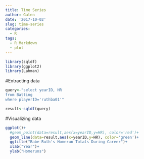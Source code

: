 ```yaml
---
title: Time Series
author: Galen
date: '2017-10-02'
slug: time-series
categories:
  - R
tags:
  - R Markdown
  - plot
---
```


```r
library(sqldf)
library(ggplot2)
library(Lahman)
```


#Extracting data

```r
query<-"select yearID, HR 
from Batting 
where playerID='ruthba01'"

result<-sqldf(query)
```


#Visualizing data

```r
ggplot()+
  #geom_point(data=result,aes(x=yearID,y=HR), color='red')+
  geom_line(data=result,aes(x=yearID,y=HR), color='green')+
  ggtitle("Babe Ruth's Homerun Totals During Career")+
  xlab("Year")+
  ylab("Homeruns")
```

